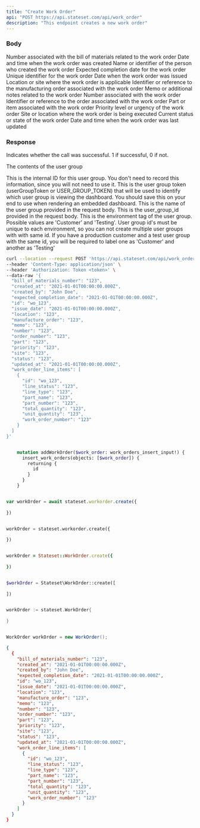 ```yaml
---
title: "Create Work Order"
api: "POST https://api.stateset.com/api/work_order"
description: "This endpoint creates a new work order"
---
```


### Body

<ParamField body="bill_of_materials_number" type="string">
  Number associated with the bill of materials related to the work order
</ParamField>

<ParamField body="created_at" type="string">
  Date and time when the work order was created
</ParamField>

<ParamField body="created_by" type="string">
  Name or identifier of the person who created the work order
</ParamField>

<ParamField body="expected_completion_date" type="string">
  Expected completion date for the work order
</ParamField>

<ParamField body="id" type="string">
  Unique identifier for the work order
</ParamField>

<ParamField body="issue_date" type="string">
  Date when the work order was issued
</ParamField>

<ParamField body="location" type="string">
  Location or site where the work order is applicable
</ParamField>

<ParamField body="manufacture_order" type="string">
  Identifier or reference to the manufacturing order associated with the work order
</ParamField>

<ParamField body="memo" type="string">
  Memo or additional notes related to the work order
</ParamField>

<ParamField body="number" type="string">
  Number associated with the work order
</ParamField>

<ParamField body="order_number" type="string">
  Identifier or reference to the order associated with the work order
</ParamField>

<ParamField body="part" type="string">
  Part or item associated with the work order
</ParamField>

<ParamField body="priority" type="string">
  Priority level or urgency of the work order
</ParamField>

<ParamField body="site" type="string">
  Site or location where the work order is being executed
</ParamField>

<ParamField body="status" type="string">
  Current status or state of the work order
</ParamField>

<ParamField body="updated_at" type="string">
  Date and time when the work order was last updated
</ParamField>

### Response

<ResponseField name="success" type="number">
  Indicates whether the call was successful. 1 if successful, 0 if not.
</ResponseField>

<ResponseField name="user_group" type="object">

The contents of the user group

<Expandable title="Toggle object">

<ResponseField name="team_id" type="number">
  This is the internal ID for this user group. You don't need to record this
  information, since you will not need to use it.
</ResponseField>

<ResponseField name="token" type="string">
  This is the user group token (userGroupToken or USER_GROUP_TOKEN) that will be
  used to identify which user group is viewing the dashboard. You should save
  this on your end to use when rendering an embedded dashboard.
</ResponseField>

<ResponseField name="name" type="string">
  This is the name of the user group provided in the request body.
</ResponseField>

<ResponseField name="provided_id" type="string">
  This is the user_group_id provided in the request body.
</ResponseField>

<ResponseField name="api_environment_tag" type="JSON or null">
  This is the environment tag of the user group. Possible values are 'Customer'
  and 'Testing'. User group id's must be unique to each environment, so you can
  not create multiple user groups with with same id. If you have a production
  customer and a test user group with the same id, you will be required to label
  one as 'Customer' and another as 'Testing'
</ResponseField>

</Expandable>

</ResponseField>

<RequestExample>

```bash cURL
curl --location --request POST 'https://api.stateset.com/api/work_order' \
--header 'Content-Type: application/json' \
--header 'Authorization: Token <token>' \
--data-raw '{
  "bill_of_materials_number": "123",
  "created_at": "2021-01-01T00:00:00.000Z",
  "created_by": "John Doe",
  "expected_completion_date": "2021-01-01T00:00:00.000Z",
  "id": "wo_123",
  "issue_date": "2021-01-01T00:00:00.000Z",
  "location": "123",
  "manufacture_order": "123",
  "memo": "123",
  "number": "123",
  "order_number": "123",
  "part": "123",
  "priority": "123",
  "site": "123",
  "status": "123",
  "updated_at": "2021-01-01T00:00:00.000Z",
  "work_order_line_items": [
    {
      "id": "wo_123",
      "line_status": "123",
      "line_type": "123",
      "part_name": "123",
      "part_number": "123",
      "total_quantity": "123",
      "unit_quantity": "123",
      "work_order_number": "123"
    }
  ]
}'
```

```graphQL GraphQL

    mutation addWorkOrder($work_order: work_orders_insert_input!) {
      insert_work_orders(objects: [$work_order]) {
        returning {
          id
        }
      }
    }
```

```javascript Node.js

var workOrder = await stateset.workorder.create({
  
})

```

```python Python

workOrder = stateset.workorder.create({
  
})

```

```ruby Ruby

workOrder = Stateset::WorkOrder.create({
  
})

```

```php PHP

$workOrder = Stateset\WorkOrder::create([
  
])

```

```go Go

workOrder := stateset.WorkOrder{
  
}

```

```java Java

WorkOrder workOrder = new WorkOrder();

```

</RequestExample>

<ResponseExample>

```json Response
{
  {
    "bill_of_materials_number": "123",
    "created_at": "2021-01-01T00:00:00.000Z",
    "created_by": "John Doe",
    "expected_completion_date": "2021-01-01T00:00:00.000Z",
    "id": "wo_123",
    "issue_date": "2021-01-01T00:00:00.000Z",
    "location": "123",
    "manufacture_order": "123",
    "memo": "123",
    "number": "123",
    "order_number": "123",
    "part": "123",
    "priority": "123",
    "site": "123",
    "status": "123",
    "updated_at": "2021-01-01T00:00:00.000Z",
    "work_order_line_items": [
      {
        "id": "wo_123",
        "line_status": "123",
        "line_type": "123",
        "part_name": "123",
        "part_number": "123",
        "total_quantity": "123",
        "unit_quantity": "123",
        "work_order_number": "123"
      }
    ]
  }
}
```

</ResponseExample>
